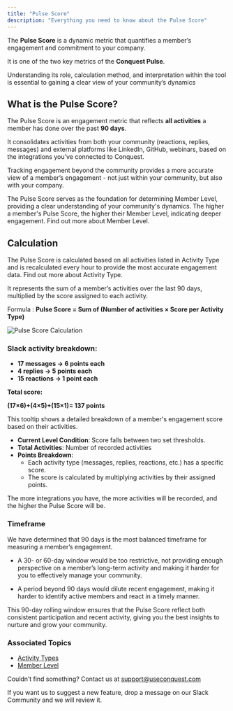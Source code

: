 ```yaml
---
title: "Pulse Score"
description: "Everything you need to know about the Pulse Score"
---
```


The **Pulse Score** is a dynamic metric that quantifies a member’s engagement and commitment to your company.

It is one of the two key metrics of the **Conquest Pulse**. 

Understanding its role, calculation method, and interpretation within the tool is essential to gaining a clear view of your community’s dynamics

## What is the Pulse Score?

The Pulse Score is an engagement metric that reflects **all activities** a member has done over the past **90 days**. 

It consolidates activities from both your community (reactions, replies, messages) and external platforms like LinkedIn, GitHub, webinars, based on the integrations you’ve connected to Conquest.

<Tip>
    Tracking engagement beyond the community provides a more accurate view of a member’s engagement - not just within your community, but also with your company.
</Tip>

The Pulse Score serves as the foundation for determining Member Level, providing a clear understanding of your community's dynamics. The higher a member's Pulse Score, the higher their Member Level, indicating deeper engagement. Find out more about Member Level.

## Calculation

The Pulse Score is calculated based on all activities listed in Activity Type and is recalculated every hour to provide the most accurate engagement data. Find out more about Activity Type.

It represents the sum of a member’s activities over the last 90 days, multiplied by the score assigned to each activity.

Formula : 
**Pulse Score =  Sum of (Number of activities × Score per Activity Type)**

<Frame>
    <img src="/images/pulse-score.png" alt="Pulse Score Calculation" />
</Frame>

### Slack activity breakdown:

- **17 messages → 6 points each**
- **4 replies → 5 points each**
- **15 reactions → 1 point each**

**Total score:**

**(17×6)+(4×5)+(15×1)= 137 points**

This tooltip shows a detailed breakdown of a member's engagement score based on their activities.

- **Current Level Condition**: Score falls between two set thresholds.
- **Total Activities**: Number of recorded activities
- **Points Breakdown**:
    - Each activity type (messages, replies, reactions, etc.) has a specific score.
    - The score is calculated by multiplying activities by their assigned points.

<Tip>
    The more integrations you have, the more activities will be recorded, and the higher the Pulse Score will be.
</Tip>

### Timeframe

We have determined that 90 days is the most balanced timeframe for measuring a member’s engagement.

- A 30- or 60-day window would be too restrictive, not providing enough perspective on a member’s long-term activity and making it harder for you to effectively manage your community.

- A period beyond 90 days would dilute recent engagement, making it harder to identify active members and react in a timely manner.

This 90-day rolling window ensures that the Pulse Score reflect both consistent participation and recent activity, giving you the best insights to nurture and grow your community.

### Associated Topics

- [Activity Types](/conquest-pulse/activity-types)
- [Member Level](/conquest-pulse/member-level)

Couldn’t find something? Contact us at [support@useconquest.com](mailto:support@useconquest.com)

If you want us to suggest a new feature, drop a message on our Slack Community and we will review it.
